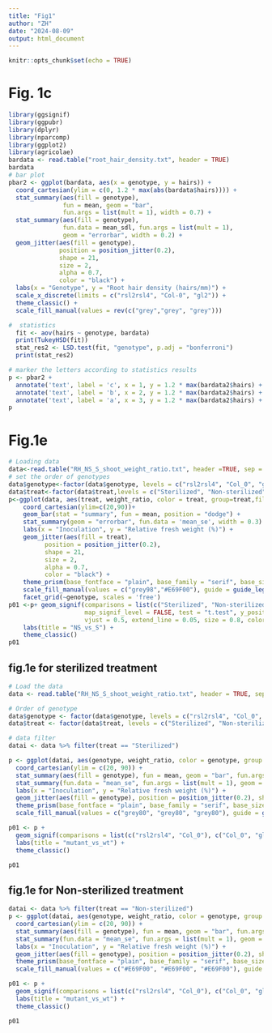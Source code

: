 ```yaml
---
title: "Fig1"
author: "ZH"
date: "2024-08-09"
output: html_document
---
```


```r
knitr::opts_chunk$set(echo = TRUE)
```

# Fig. 1c
```r
library(ggsignif)
library(ggpubr)
library(dplyr)
library(nparcomp)
library(ggplot2)
library(agricolae)
bardata <- read.table("root_hair_density.txt", header = TRUE)
bardata
# bar plot 
pbar2 <- ggplot(bardata, aes(x = genotype, y = hairs)) +
  coord_cartesian(ylim = c(0, 1.2 * max(abs(bardata$hairs)))) + 
  stat_summary(aes(fill = genotype),
               fun = mean, geom = "bar",
               fun.args = list(mult = 1), width = 0.7) +  
  stat_summary(aes(fill = genotype),
               fun.data = mean_sdl, fun.args = list(mult = 1),
               geom = "errorbar", width = 0.2) +  
  geom_jitter(aes(fill = genotype), 
              position = position_jitter(0.2),
              shape = 21,
              size = 2,
              alpha = 0.7,
              color = "black") +  
  labs(x = "Genotype", y = "Root hair density (hairs/mm)") +  
  scale_x_discrete(limits = c("rsl2rsl4", "Col-0", "gl2")) +
  theme_classic() +
  scale_fill_manual(values = rev(c("grey","grey", "grey")))

#  statistics
  fit <- aov(hairs ~ genotype, bardata)
  print(TukeyHSD(fit))
  stat_res2 <- LSD.test(fit, "genotype", p.adj = "bonferroni")
  print(stat_res2)

# marker the letters according to statistics results
p <- pbar2 + 
  annotate('text', label = 'c', x = 1, y = 1.2 * max(bardata2$hairs) + 0.05, size = 5) +
  annotate('text', label = 'b', x = 2, y = 1.2 * max(bardata2$hairs) + 0.05, size = 5) +
  annotate('text', label = 'a', x = 3, y = 1.2 * max(bardata2$hairs) + 0.05, size = 5)
p

```

# Fig.1e
```r
# Loading data
data<-read.table("RH_NS_S_shoot_weight_ratio.txt", header =TRUE, sep = "\t") 
# set the order of genotypes
data$genotype<-factor(data$genotype, levels = c("rsl2rsl4", "Col_0", "gl2"))
data$treat<-factor(data$treat,levels = c("Sterilized", "Non-sterilized"))
p<-ggplot(data, aes(treat, weight_ratio, color = treat, group=treat,fill = treat)) +
    coord_cartesian(ylim=c(20,90))+  
    geom_bar(stat = "summary", fun = mean, position = "dodge") +
    stat_summary(geom = "errorbar", fun.data = 'mean_se', width = 0.3) +
    labs(x = "Inoculation", y = "Relative fresh weight (%)") +
    geom_jitter(aes(fill = treat),  
          position = position_jitter(0.2),
          shape = 21,
          size = 2,
          alpha = 0.7,
          color = "black") +  
    theme_prism(base_fontface = "plain", base_family = "serif", base_size = 16, base_line_size = 0.8, axis_text_angle = 45) +
    scale_fill_manual(values = c("grey98","#E69F00"), guide = guide_legend(reverse = TRUE)) +
    facet_grid(~genotype, scales = 'free')
p01 <-p+ geom_signif(comparisons = list(c("Sterilized", "Non-sterilized")),
                     map_signif_level = FALSE, test = "t.test", y_position = c(85, 85, 85),
                     vjust = 0.5, extend_line = 0.05, size = 0.8, color = "black") +
    labs(title = "NS_vs_S") +
    theme_classic()
p01
```
## fig.1e for sterilized treatment
```r
# Load the data
data <- read.table("RH_NS_S_shoot_weight_ratio.txt", header = TRUE, sep = "\t") 

# Order of genotype
data$genotype <- factor(data$genotype, levels = c("rsl2rsl4", "Col_0", "gl2"))
data$treat <- factor(data$treat, levels = c("Sterilized", "Non-sterilized"))

# data filter
datai <- data %>% filter(treat == "Sterilized")

p <- ggplot(datai, aes(genotype, weight_ratio, color = genotype, group = genotype, fill = genotype)) +
  coord_cartesian(ylim = c(20, 90)) +  
  stat_summary(aes(fill = genotype), fun = mean, geom = "bar", fun.args = list(mult = 1), color = "black", width = 0.7) +  
  stat_summary(fun.data = "mean_se", fun.args = list(mult = 1), geom = "errorbar", color = "black", width = 0.2) +     
  labs(x = "Inoculation", y = "Relative fresh weight (%)") +
  geom_jitter(aes(fill = genotype), position = position_jitter(0.2), shape = 21, size = 2, alpha = 0.7, color = "black") +  
  theme_prism(base_fontface = "plain", base_family = "serif", base_size = 16, base_line_size = 0.8, axis_text_angle = 45) +
  scale_fill_manual(values = c("grey80", "grey80", "grey80"), guide = guide_legend(reverse = TRUE))

p01 <- p + 
  geom_signif(comparisons = list(c("rsl2rsl4", "Col_0"), c("Col_0", "gl2")), map_signif_level = FALSE, test = "t.test", y_position = c(85, 90), vjust = 0.5, extend_line = 0.05, size = 0.8, color = "black") +
  labs(title = "mutant_vs_wt") +
  theme_classic()

p01
```
## fig.1e for Non-sterilized treatment
```r
datai <- data %>% filter(treat == "Non-sterilized")
p <- ggplot(datai, aes(genotype, weight_ratio, color = genotype, group = genotype, fill = genotype)) +
  coord_cartesian(ylim = c(20, 90)) +  
  stat_summary(aes(fill = genotype), fun = mean, geom = "bar", fun.args = list(mult = 1), color = "black", width = 0.7) +  
  stat_summary(fun.data = "mean_se", fun.args = list(mult = 1), geom = "errorbar", color = "black", width = 0.2) +     
  labs(x = "Inoculation", y = "Relative fresh weight (%)") +
  geom_jitter(aes(fill = genotype), position = position_jitter(0.2), shape = 21, size = 2, alpha = 0.7, color = "black") +  
  theme_prism(base_fontface = "plain", base_family = "serif", base_size = 16, base_line_size = 0.8, axis_text_angle = 45) +
  scale_fill_manual(values = c("#E69F00", "#E69F00", "#E69F00"), guide = guide_legend(reverse = TRUE))

p01 <- p + 
  geom_signif(comparisons = list(c("rsl2rsl4", "Col_0"), c("Col_0", "gl2")), map_signif_level = FALSE, test = "t.test", y_position = c(85, 90), vjust = 0.5, extend_line = 0.05, size = 0.8, color = "black") +
  labs(title = "mutant_vs_wt") +
  theme_classic()

p01

```

